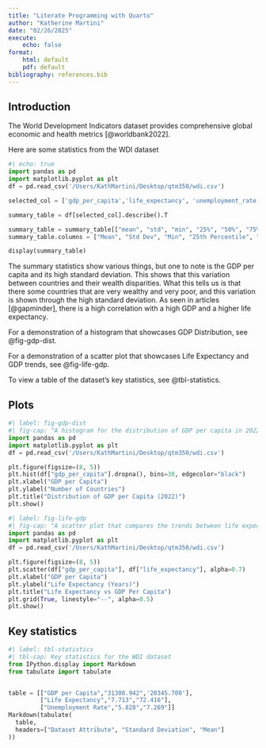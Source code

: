 ```yaml
---
title: "Literate Programming with Quarto"
author: "Katherine Martini"
date: "02/26/2025"
execute: 
    echo: false
format:
    html: default
    pdf: default
bibliography: references.bib
---
```

## Introduction
The World Development Indicators dataset provides comprehensive global economic and health metrics [@worldbank2022]. 


Here are some statistics from the WDI dataset
```python
#| echo: true
import pandas as pd
import matplotlib.pyplot as plt
df = pd.read_csv('/Users/KathMartini/Desktop/qtm350/wdi.csv')

selected_col = ['gdp_per_capita','life_expectancy', 'unemployment_rate']

summary_table = df[selected_col].describe().T

summary_table = summary_table[["mean", "std", "min", "25%", "50%", "75%", "max"]]
summary_table.columns = ["Mean", "Std Dev", "Min", "25th Percentile", "Median", "75th Percentile", "Max"]

display(summary_table)
```

The summary statistics show various things, but one to note is the GDP per capita and its high standard deviation. This shows that this variation between countries and their wealth disparities. What this tells us is that there some countries that are very wealthy and very poor, and this variation is shown through the high standard deviation. As seen in articles [@gapminder], there is a high correlation with a high GDP and a higher life expectancy.  

For a demonstration of a histogram that showcases GDP Distribution, see @fig-gdp-dist.

For a demonstration of a scatter plot that showcases Life Expectancy and GDP trends, see @fig-life-gdp.

To view a table of the dataset's key statistics, see @tbl-statistics.

## Plots

```python
#| label: fig-gdp-dist
#| fig-cap: "A histogram for the distribution of GDP per capita in 2022"
import pandas as pd
import matplotlib.pyplot as plt
df = pd.read_csv('/Users/KathMartini/Desktop/qtm350/wdi.csv')

plt.figure(figsize=(8, 5))
plt.hist(df["gdp_per_capita"].dropna(), bins=30, edgecolor="black")
plt.xlabel("GDP per Capita")
plt.ylabel("Number of Countries")
plt.title("Distribution of GDP per Capita (2022)")
plt.show()
```


```python
#| label: fig-life-gdp
#| fig-cap: "A scatter plot that compares the trends between life expectancy and GDP trends in 2022"
import pandas as pd
import matplotlib.pyplot as plt
df = pd.read_csv('/Users/KathMartini/Desktop/qtm350/wdi.csv')

plt.figure(figsize=(8, 5))
plt.scatter(df["gdp_per_capita"], df["life_expectancy"], alpha=0.7)
plt.xlabel("GDP per Capita")
plt.ylabel("Life Expectancy (Years)")
plt.title("Life Expectancy vs GDP Per Capita")
plt.grid(True, linestyle="--", alpha=0.5)
plt.show()  
```

## Key statistics

```python
#| label: tbl-statistics
#| tbl-cap: Key statistics for the WDI dataset
from IPython.display import Markdown
from tabulate import tabulate


table = [["GDP per Capita","31308.942",'20345.708'],
         ["Life Expectancy","7.713","72.416"],
         ["Unemployment Rate","5.828","7.269"]]
Markdown(tabulate(
  table, 
  headers=["Dataset Attribute", "Standard Deviation", "Mean"]
))
```